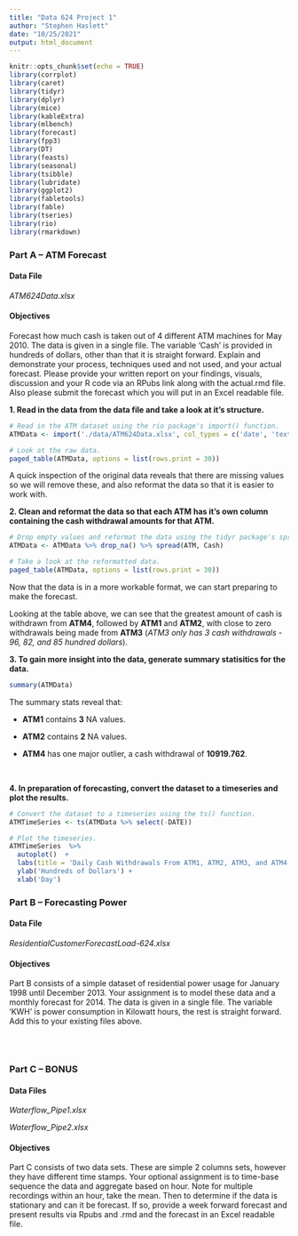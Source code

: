 ```yaml
---
title: "Data 624 Project 1"
author: "Stephen Haslett"
date: "10/25/2021"
output: html_document
---
```


```r
knitr::opts_chunk$set(echo = TRUE)
library(corrplot)
library(caret)
library(tidyr)
library(dplyr)
library(mice)
library(kableExtra)
library(mlbench)
library(forecast)
library(fpp3)
library(DT)
library(feasts)
library(seasonal)
library(tsibble)
library(lubridate)
library(ggplot2)
library(fabletools)
library(fable)
library(tseries)
library(rio)
library(rmarkdown)
```

### Part A – ATM Forecast

#### Data File
_ATM624Data.xlsx_

#### Objectives
Forecast how much cash is taken out of 4 different ATM machines for May 2010. The data is given in a single file. The variable ‘Cash’ is provided in hundreds of dollars, other than that it is straight forward. Explain and demonstrate your process, techniques used and not used, and your actual forecast. Please provide your written report on your findings, visuals, discussion and your R code via an RPubs link along with the actual.rmd file. Also please submit the forecast which you will put in an Excel readable file.

**1. Read in the data from the data file and take a look at it's structure.**
```r
# Read in the ATM dataset using the rio package's import() function.
ATMData <- import('./data/ATM624Data.xlsx', col_types = c('date', 'text', 'numeric'))

# Look at the raw data.
paged_table(ATMData, options = list(rows.print = 30))
```

A quick inspection of the original data reveals that there are missing values so we will remove these, and also reformat the data so that it is easier to work with.

**2. Clean and reformat the data so that each ATM has it's own column containing the cash withdrawal amounts for that ATM.**
```r
# Drop empty values and reformat the data using the tidyr package's spread() function.
ATMData <- ATMData %>% drop_na() %>% spread(ATM, Cash)

# Take a look at the reformatted data.
paged_table(ATMData, options = list(rows.print = 30))
```

Now that the data is in a more workable format, we can start preparing to make the forecast.

Looking at the table above, we can see that the greatest amount of cash is withdrawn from **ATM4**, followed by **ATM1** and **ATM2**, with close to zero withdrawals being made from **ATM3** (_ATM3 only has 3 cash withdrawals - 96, 82, and 85 hundred dollars_).

**3. To gain more insight into the data, generate summary statisitics for the data.**
```r
summary(ATMData)
```

The summary stats reveal that:

- **ATM1** contains **3** NA values.

- **ATM2** contains **2** NA values.

- **ATM4** has one major outlier, a cash withdrawal of **10919.762**. 

\ 


**4. In preparation of forecasting, convert the dataset to a timeseries and plot the results.**
```r
# Convert the dataset to a timeseries using the ts() function.
ATMTimeSeries <- ts(ATMData %>% select(-DATE))

# Plot the timeseries.
ATMTimeSeries  %>%
  autoplot()  +
  labs(title = 'Daily Cash Withdrawals From ATM1, ATM2, ATM3, and ATM4') +
  ylab('Hundreds of Dollars') +
  xlab('Day')
```


### Part B – Forecasting Power

#### Data File
_ResidentialCustomerForecastLoad-624.xlsx_

#### Objectives
Part B consists of a simple dataset of residential power usage for January 1998 until December 2013. Your assignment is to model these data and a monthly forecast for 2014. The data is given in a single file. The variable ‘KWH’ is power consumption in Kilowatt hours, the rest is straight forward. Add this to your existing files above. 

```r
```

\ 

### Part C – BONUS

#### Data Files
_Waterflow_Pipe1.xlsx_

_Waterflow_Pipe2.xlsx_

#### Objectives
Part C consists of two data sets. These are simple 2 columns sets, however they have different time stamps. Your optional assignment is to time-base sequence the data and aggregate based on hour. Note for multiple recordings within an hour, take the mean. Then to determine if the data is stationary and can it be forecast. If so, provide a week forward forecast and present results via Rpubs and .rmd and the forecast in an Excel readable file.

```r
```